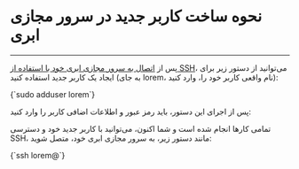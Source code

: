 

<Layout>
<Head>
<title>مستندات نحوه ساخت کاربر جدید در سرور مجازی ابری Ubuntu - لیارا</title>
<meta property="og:title" content="مستندات خدمات رایانش ابری لیارا" />
<meta property="og:description" content="مستندات مربوط به نحوه ساخت کاربر جدید در سرور مجازی اوبونتو Ubuntu در لیارا"  />
<meta property="og:image" content="https://files.liara.ir/liara/logos/liara-poster.jpg" />
</Head>

# نحوه ساخت کاربر جدید در سرور مجازی ابری
<hr className="mb-2" />

<p>
    پس از <a href="/iaas/ubuntu/how-tos/connect-to-server-using-ssh" className="text-[#2196f3]">اتصال به سرور مجازی ابری خود با استفاده از SSH</a>، می‌توانید از دستور زیر برای ایجاد یک کاربر جدید استفاده کنید (به جای <Important>lorem</Important>، نام واقعی کاربر خود را، وارد کنید):
</p>

<div className="h-2" />
<div dir='ltr'>
    <Highlight className="js">
        {`sudo adduser lorem`}
    </Highlight>
</div>
<div className="h-5" />

<p>
    پس از اجرای این دستور، باید رمز عبور و اطلاعات اضافی کاربر را وارد کنید:
</p>

<Asciinema id="add-user-using-ssh-to-ubuntu-server" />

تمامی کارها انجام شده است و شما اکنون، می‌توانید با کاربر جدید خود و دسترسی SSH، مانند دستور زیر، به سرور مجازی ابری خود، متصل شوید:

<div className="h-2" />
<div dir='ltr'>
    <Highlight className="bash">
        {`ssh lorem@<server-ip-address>`}
    </Highlight>
</div>
<div className="h-2" />

</Layout>